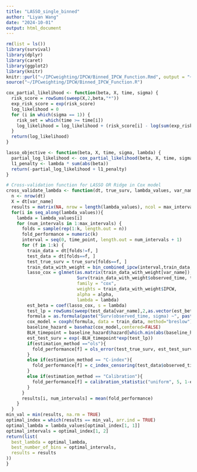 ```yaml
---
title: "LASSO_single_binned"
author: "Liyan Wang"
date: "2024-10-01"
output: html_document
---
```

```r
rm(list = ls())
library(survival)
library(dplyr)
library(caret)
library(ggplot2)
library(knitr)
knitr::purl("~/IPCweighting/IPCW/Binned_IPCW_Function.Rmd", output = "~/IPCweighting/IPCW/Binned_IPCW_Function.R")
source("~/IPCweighting/IPCW/Binned_IPCW_Function.R")
```

```r
cox_partial_likelihood <- function(beta, X, time, sigma) {
  risk_score = rowSums(sweep(X,2,beta,"*"))
  exp_risk_score = exp(risk_score)
  log_likelihood = 0
  for (i in which(sigma == 1)) { 
    risk_set = which(time >= time[i])
    log_likelihood = log_likelihood + (risk_score[i] - log(sum(exp_risk_score[risk_set])))
  }
  return(log_likelihood)
}
```

```r
lasso_objective <- function(beta, X, time, sigma, lambda) {
  partial_log_likelihood <- cox_partial_likelihood(beta, X, time, sigma)
  l1_penalty <- lambda * sum(abs(beta))
  return(-partial_log_likelihood + l1_penalty)
}
```

```r
# Cross-validation function for LASSO OR Ridge in Cox model
cross_validate_lambda <- function(dt, true_surv, lambda_values, var_name, alpha, estimation_method, time_point, max_intervals = 80, k = 5) {
  n <- nrow(dt)
  X = dt[var_name]
  results = matrix(NA, nrow = length(lambda_values), ncol = max_intervals)
  for(i in seq_along(lambda_values)){
    lambda = lambda_values[i]
    for (num_intervals in 1:max_intervals) {
      folds = sample(rep(1:k, length.out = n))
      fold_performance = numeric(k)
      interval = seq(0, time_point, length.out = num_intervals + 1)
      for (f in 1:k) {
        train_data = dt[folds!=f, ]
        test_data = dt[folds==f, ]
        test_true_surv = true_surv[folds==f, ]
        train_data_with_weight = bin_combined_ipcw(interval,train_data, return_type="dataset")
        lasso_cox = glmnet(as.matrix(train_data_with_weight[var_name]), 
                           Surv(train_data_with_weight$observed_time, train_data_with_weight$sigma), 
                           family = "cox", 
                           weights = train_data_with_weight$IPCW, 
                           alpha = alpha, 
                           lambda = lambda)
        est_beta = coef(lasso_cox, s = lambda)
        test_lp = rowSums(sweep(test_data[var_name],2,as.vector(est_beta),"*"))
        formula = as.formula(paste("Surv(observed_time, sigma) ~", paste(var_name, collapse = " + ")))
        cox_model = coxph(formula, data = train_data, method="breslow")
        baseline_hazard = basehaz(cox_model,centered=FALSE)
        BLH_timepoint = baseline_hazard$hazard[which.min(abs(baseline_hazard$time - time_point))]
        est_test_surv = exp(-BLH_timepoint*exp(test_lp))
        if(estimation_method =="ols"){
          fold_performance[f] = ols_error(test_true_surv, est_test_surv)
        }
        else if(estimation_method == "C-index"){
          fold_performance[f] = c_index_censoring(test_data$observed_time, test_data$sigma,1-est_test_surv)
        }
        else if(estimation_method == "Calibration"){
          fold_performance[f] = calibration_statistic("uniform", 5, 1-est_test_surv, test_data$observed_time, test_data$sigma, time_point)
        }
      }
      results[i, num_intervals] = mean(fold_performance)
    }
  }
min_val = min(results, na.rm = TRUE)
optimal_index = which(results == min_val, arr.ind = TRUE)
optimal_lambda = lambda_values[optimal_index[1, 1]]
optimal_intervals = optimal_index[1, 2]
return(list(
  best_lambda = optimal_lambda,
  best_number_of_bins = optimal_intervals,
  results = results
))
}
```

